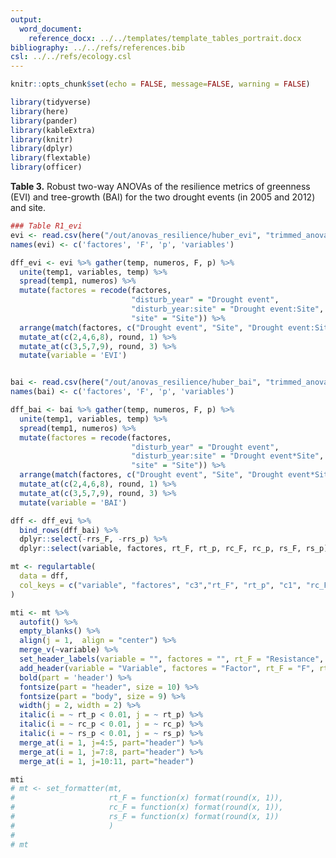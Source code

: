 ```yaml
---
output:
  word_document:
    reference_docx: ../../templates/template_tables_portrait.docx
bibliography: ../../refs/references.bib
csl: ../../refs/ecology.csl
---
```



```r
knitr::opts_chunk$set(echo = FALSE, message=FALSE, warning = FALSE)
```


```r
library(tidyverse)
library(here)
library(pander)
library(kableExtra)
library(knitr)
library(dplyr)
library(flextable)
library(officer)
```


**Table 3.** Robust two-way ANOVAs of the resilience metrics of greenness (EVI) and tree-growth (BAI) for the two drought events (in 2005 and 2012) and site. 

```r
### Table R1_evi
evi <- read.csv(here("/out/anovas_resilience/huber_evi", "trimmed_anovas.csv"), header = TRUE)
names(evi) <- c('factores', 'F', 'p', 'variables')

dff_evi <- evi %>% gather(temp, numeros, F, p) %>% 
  unite(temp1, variables, temp) %>% 
  spread(temp1, numeros) %>% 
  mutate(factores = recode(factores, 
                           "disturb_year" = "Drought event", 
                           "disturb_year:site" = "Drought event:Site", 
                           "site" = "Site")) %>% 
  arrange(match(factores, c("Drought event", "Site", "Drought event:Site"))) %>% 
  mutate_at(c(2,4,6,8), round, 1) %>% 
  mutate_at(c(3,5,7,9), round, 3) %>% 
  mutate(variable = 'EVI')


bai <- read.csv(here("/out/anovas_resilience/huber_bai", "trimmed_anovas.csv"), header = TRUE)
names(bai) <- c('factores', 'F', 'p', 'variables')

dff_bai <- bai %>% gather(temp, numeros, F, p) %>% 
  unite(temp1, variables, temp) %>% 
  spread(temp1, numeros) %>% 
  mutate(factores = recode(factores, 
                           "disturb_year" = "Drought event", 
                           "disturb_year:site" = "Drought event*Site", 
                           "site" = "Site")) %>% 
  arrange(match(factores, c("Drought event", "Site", "Drought event*Site"))) %>% 
  mutate_at(c(2,4,6,8), round, 1) %>% 
  mutate_at(c(3,5,7,9), round, 3) %>% 
  mutate(variable = 'BAI')

dff <- dff_evi %>% 
  bind_rows(dff_bai) %>% 
  dplyr::select(-rrs_F, -rrs_p) %>% 
  dplyr::select(variable, factores, rt_F, rt_p, rc_F, rc_p, rs_F, rs_p)
```


```r
mt <- regulartable(
  data = dff, 
  col_keys = c("variable", "factores", "c3","rt_F", "rt_p", "c1", "rc_F", "rc_p","c2", "rs_F", "rs_p"),
) 

mti <- mt %>% 
  autofit() %>% 
  empty_blanks() %>% 
  align(j = 1,  align = "center") %>% 
  merge_v(~variable) %>% 
  set_header_labels(variable = "", factores = "", rt_F = "Resistance", rt_p = "Resistance", rc_F = "Recovery", rc_p = "Recovery", rs_F = "Resilience", rs_p = "Resilience") %>% 
  add_header(variable = "Variable", factores = "Factor", rt_F = "F", rt_p = "p", rc_F = "F", rc_p = "p", rs_F = "F", rs_p = "p", top = FALSE) %>% 
  bold(part = 'header') %>% 
  fontsize(part = "header", size = 10) %>%
  fontsize(part = "body", size = 9) %>% 
  width(j = 2, width = 2) %>% 
  italic(i = ~ rt_p < 0.01, j = ~ rt_p) %>% 
  italic(i = ~ rc_p < 0.01, j = ~ rc_p) %>% 
  italic(i = ~ rs_p < 0.01, j = ~ rs_p) %>% 
  merge_at(i = 1, j=4:5, part="header") %>% 
  merge_at(i = 1, j=7:8, part="header") %>% 
  merge_at(i = 1, j=10:11, part="header")

mti
# mt <- set_formatter(mt, 
#                     rt_F = function(x) format(round(x, 1)),
#                     rc_F = function(x) format(round(x, 1)),
#                     rs_F = function(x) format(round(x, 1))
#                     ) 
# 
# mt 

```


